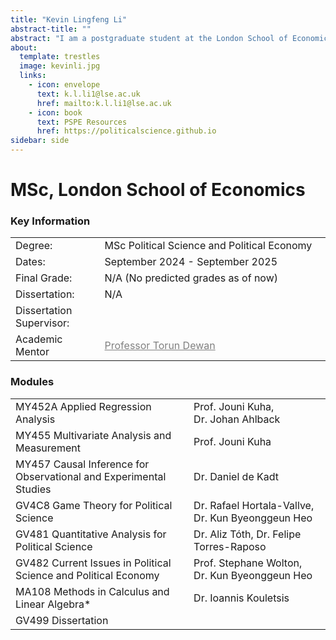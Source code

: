 ```yaml
---
title: "Kevin Lingfeng Li"
abstract-title: ""
abstract: "I am a postgraduate student at the London School of Economics, interested in applying econometrics to study political phenomena. I also am a research intern at the United Nations Development Programme."
about:
  template: trestles
  image: kevinli.jpg
  links:
    - icon: envelope
      text: k.l.li1@lse.ac.uk
      href: mailto:k.l.li1@lse.ac.uk
    - icon: book
      text: PSPE Resources
      href: https://politicalscience.github.io
sidebar: side
---
```


# MSc, London School of Economics

### Key Information

|                          |                                                                                          |
|--------------------|---------------------------------------------------|
| Degree:                  | MSc Political Science and Political Economy                                              |
| Dates:                   | September 2024 - September 2025                                                          |
| Final Grade:             | N/A (No predicted grades as of now)                                                      |
| Dissertation:            | N/A                                                                                      |
| Dissertation Supervisor: |                                                                                          |
| Academic Mentor          | [Professor Torun Dewan](https://en.wikipedia.org/wiki/Torun_Dewan){style="color: gray;"} |

### Modules

|                                                                   |                                                   |
|-----------------------------------------|-------------------------------|
| MY452A Applied Regression Analysis                                | Prof. Jouni Kuha, Dr. Johan Ahlback               |
| MY455 Multivariate Analysis and Measurement                       | Prof. Jouni Kuha                                  |
| MY457 Causal Inference for Observational and Experimental Studies | Dr. Daniel de Kadt                                |
| GV4C8 Game Theory for Political Science                           | Dr. Rafael Hortala-Vallve, Dr. Kun Byeonggeun Heo |
| GV481 Quantitative Analysis for Political Science                 | Dr. Aliz Tóth, Dr. Felipe Torres-Raposo           |
| GV482 Current Issues in Political Science and Political Economy   | Prof. Stephane Wolton, Dr. Kun Byeonggeun Heo     |
| MA108 Methods in Calculus and Linear Algebra\*                    | Dr. Ioannis Kouletsis                             |
| GV499 Dissertation                                                |                                                   |
